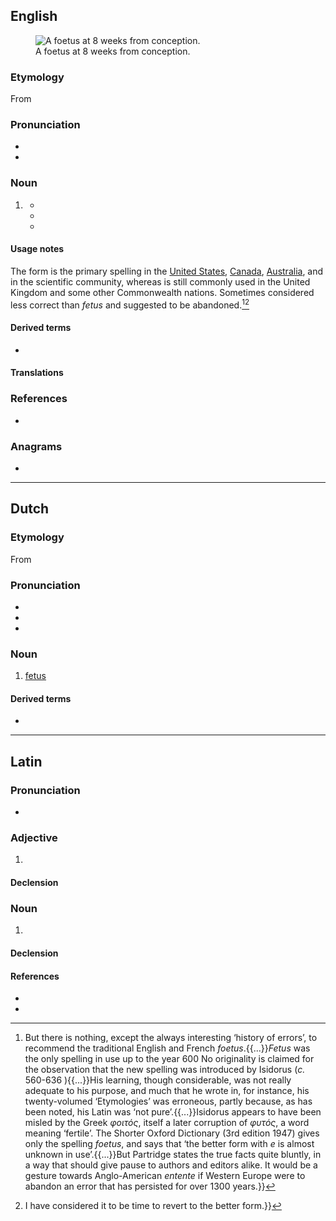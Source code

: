 {{also|Fötus|fœtus}}
==English==
[[File:10 weeks pregnant.png|thumb|A foetus at 8<!--sic, see Commons. lol--> weeks from conception.]]

===Etymology===
From {{der|en|la|fētus}}

===Pronunciation===
* {{IPA|en|/ˈfiːtəs/}}
* {{audio|en|LL-Q1860 (eng)-Vealhurl-foetus.wav |Audio (UK)}}

===Noun===
{{en-noun|+|pl2qual=hypercorrect|foeti}}

# {{lb|en|chiefly|UK}} {{alternative spelling of|en|fetus}}
#* {{quote-book|en|year=1815|title=Case of a Foetus Found in the Abdomen of a Young Man|author=Nathaniel Highmore|page=|ISBN=|passage=Amongst professional men, who have examined this singular '''foetus''', a variety of opinions and conjectures have been formed, some of which it maybe well to notice.}}
#* {{quote-book|en|year=1990|title=Foetus Into Man: Physical Growth from Conception to Maturity|author=James M. Tanner|page=40|ISBN=0674306929|passage=During the last 10 weeks in utero the '''foetus''' stores very considerable amounts of energy in the form of fat.}}
#* {{quote-book|en|year=2006|title=Reproduction, Breathing and Health|author=Denise Walker|page=23|ISBN=0237530112|passage=The '''foetus''' gains all its food and oxygen from the mother during pregnancy.}}

====Usage notes====
The form {{m|en|fetus}} is the primary spelling in the [[United States]], [[Canada]], [[Australia]], and in the scientific community, whereas {{m|en||foetus}} is still commonly used in the United Kingdom and some other Commonwealth nations. Sometimes considered less correct than ''fetus'' and suggested to be abandoned.<ref>{{cite-journal|en|author=Bernard Towers|title=Fetus vs. Foetus|journal={{w|Archives of Disease in Childhood}}|year=1967|page=224|columns=1–2|passage=Cambridge students who have attended my Embryology classes during the past decade will know (if they remember) that our American colleagues are correct (though perhaps unwittingly so) in their spelling of the word ''fetus''. One recognizes that language is like a living organism, and undergoes evolutionary change.{{...}}But there is nothing, except the always interesting ‘history of errors’,
to recommend the traditional English and French ''foetus''.{{...}}''Fetus'' was the only spelling in use up to the year 600 {{smc|a.d.}} No originality is claimed for the observation that the new spelling was introduced by Isidorus (''c.'' 560-636 {{smc|a.d.}}){{...}}His learning, though considerable, was not really adequate to his purpose, and much that he wrote in, for instance, his twenty-volumed ‘Etymologies’ was erroneous, partly because, as has been noted, his Latin was ‘not pure’.{{...}}Isidorus appears to have been misled by the Greek ''φοιτός'', itself a later corruption of ''φυτός'', a word meaning ‘fertile’. The Shorter Oxford Dictionary (3rd edition 1947) gives only the spelling ''foetus'', and says that ‘the better form with ''e'' is almost unknown in use’.{{...}}But Partridge states the true facts quite bluntly, in a way that should give pause to authors and editors alike. It would be a gesture towards Anglo-American ''entente'' if Western Europe were to abandon an error that has persisted for over 1300 years.}}</ref><ref>{{cite-book|en|author=Philip Rhodes|title=Reproductive Physiology for Medical Students|year=1969|passage=A letter to the British Medical Journal of February 18th, 1967, by Professors J. D. Boyd and W. J. Hamilton first drew my attention to the fact that although “foetus” had been used for more than a millennium, the more proper spelling would be “fetus”, derived from the Latin “feo” = I bear. Most of us had considered that “fetus” was an American corruption of our more sanctified spelling. This may well have been so, but in fact the shorter spelling would seem to be etymologically correct.{{...}}I have considered it to be time to revert to the better form.}}</ref>

====Derived terms====
* {{l|en|foetal}}

====Translations====
{{trans-see|fetus}}

===References===
* {{R:Online Etymology Dictionary}}
<references/>

===Anagrams===
* {{anagrams|en|a=efostu|fouets}}

----

==Dutch==
{{wikipedia|lang=nl}}

===Etymology===
From {{der|nl|la|fētus}}

===Pronunciation===
* {{IPA|nl|/ˈføːtʏs/}}
* {{audio|nl|Nl-foetus.ogg|Audio}}
* {{hyphenation|nl|foe|tus}}

===Noun===
{{nl-noun|n|g2=m|-en|foetusje}}

# [[fetus]]

====Derived terms====
* {{l|nl|feut}}

----

==Latin==

===Pronunciation===
* {{la-IPA|foetus}}

===Adjective===
{{la-adj|foetus}}

# {{alternative form of|la|fētus}}

====Declension====
{{la-adecl|foetus}}

===Noun===
{{la-noun|foetus<4>}}

# {{alternative form of|la|fētus}}

====Declension====
{{la-ndecl|foetus<4>}}

====References====
* {{R:L&S}}
* {{R:Gaffiot}}